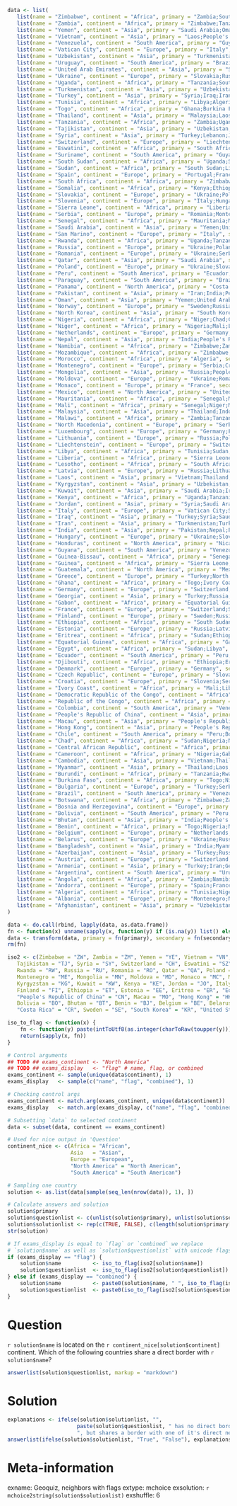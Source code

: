```r
data <- list(
   list(name = "Zimbabwe", continent = "Africa", primary = "Zambia;South Africa;Namibia;Mozambique;Botswana", secondary = "Tanzania;Malawi;Democratic Republic of the Congo;Angola;Eswatini;Lesotho"),
   list(name = "Zambia", continent = "Africa", primary = "Zimbabwe;Tanzania;Namibia;Mozambique;Malawi;Democratic Republic of the Congo;Botswana;Angola", secondary = "South Africa;Uganda;Rwanda;Kenya;Burundi;Eswatini;South Sudan;Republic of the Congo;Central African Republic"),
   list(name = "Yemen", continent = "Asia", primary = "Saudi Arabia;Oman", secondary = "United Arab Emirates;Qatar;Kuwait;Jordan;Iraq"),
   list(name = "Vietnam", continent = "Asia", primary = "Laos;People's Republic of China;Cambodia", secondary = "Thailand;Myanmar;Tajikistan;Russia;Pakistan;North Korea;Nepal;Mongolia;Kyrgyzstan;India;Macau;Hong Kong;Bhutan;Afghanistan"),
   list(name = "Venezuela", continent = "South America", primary = "Guyana;Colombia;Brazil", secondary = "Suriname;Peru;Panama;Ecuador;Uruguay;Paraguay;France;Bolivia;Argentina"),
   list(name = "Vatican City", continent = "Europe", primary = "Italy", secondary = "Switzerland;Slovenia;San Marino;France;Austria"),
   list(name = "Uzbekistan", continent = "Asia", primary = "Turkmenistan;Tajikistan;Kyrgyzstan;Afghanistan", secondary = "Iran;People's Republic of China;Pakistan"),
   list(name = "Uruguay", continent = "South America", primary = "Brazil;Argentina", secondary = "Venezuela;Suriname;Peru;Paraguay;Guyana;France;Colombia;Bolivia;Chile"),
   list(name = "United Arab Emirates", continent = "Asia", primary = "Saudi Arabia;Oman", secondary = "Yemen;Qatar;Kuwait;Jordan;Iraq"),
   list(name = "Ukraine", continent = "Europe", primary = "Slovakia;Russia;Romania;Poland;Moldova;Hungary;Belarus", secondary = "Czech Republic;Austria;Norway;North Korea;Mongolia;Lithuania;Latvia;Georgia;Finland;Estonia;People's Republic of China;Azerbaijan;Serbia;Bulgaria;Germany;Slovenia;Croatia"),
   list(name = "Uganda", continent = "Africa", primary = "Tanzania;South Sudan;Rwanda;Kenya;Democratic Republic of the Congo", secondary = "Zambia;Mozambique;Malawi;Burundi;Sudan;Ethiopia;Central African Republic;Somalia;Republic of the Congo;Angola"),
   list(name = "Turkmenistan", continent = "Asia", primary = "Uzbekistan;Iran;Afghanistan", secondary = "Tajikistan;Kyrgyzstan;Turkey;Pakistan;Iraq;Azerbaijan;Armenia;People's Republic of China"),
   list(name = "Turkey", continent = "Asia", primary = "Syria;Iraq;Iran;Greece;Georgia;Bulgaria;Azerbaijan;Armenia", secondary = "Lebanon;Jordan;Saudi Arabia;Kuwait;Turkmenistan;Pakistan;Afghanistan;North Macedonia;Albania;Russia;Serbia;Romania"),
   list(name = "Tunisia", continent = "Africa", primary = "Libya;Algeria", secondary = "Sudan;Niger;Egypt;Chad;Morocco;Mauritania;Mali"),
   list(name = "Togo", continent = "Africa", primary = "Ghana;Burkina Faso;Benin", secondary = "Ivory Coast;Niger;Mali;Nigeria"),
   list(name = "Thailand", continent = "Asia", primary = "Malaysia;Laos;Cambodia;Myanmar", secondary = "Indonesia;Brunei;Vietnam;People's Republic of China;India;Bangladesh"),
   list(name = "Tanzania", continent = "Africa", primary = "Zambia;Uganda;Rwanda;Mozambique;Malawi;Kenya;Democratic Republic of the Congo;Burundi", secondary = "Zimbabwe;Namibia;Botswana;Angola;South Sudan;Eswatini;South Africa;Somalia;Ethiopia;Republic of the Congo;Central African Republic"),
   list(name = "Tajikistan", continent = "Asia", primary = "Uzbekistan;Kyrgyzstan;People's Republic of China;Afghanistan", secondary = "Turkmenistan;Vietnam;Russia;Pakistan;North Korea;Nepal;Mongolia;Laos;India;Macau;Hong Kong;Myanmar;Bhutan;Iran"),
   list(name = "Syria", continent = "Asia", primary = "Turkey;Lebanon;Jordan;Iraq", secondary = "Iran;Greece;Georgia;Bulgaria;Azerbaijan;Armenia;Saudi Arabia;Kuwait"),
   list(name = "Switzerland", continent = "Europe", primary = "Liechtenstein;Italy;Germany;France;Austria", secondary = "Vatican City;Slovenia;San Marino;Poland;Netherlands;Luxembourg;Denmark;Czech Republic;Belgium;Suriname;Spain;Monaco;Brazil;Andorra;Slovakia;Hungary"),
   list(name = "Eswatini", continent = "Africa", primary = "South Africa;Mozambique", secondary = "Zimbabwe;Namibia;Lesotho;Botswana;Zambia;Tanzania;Malawi"),
   list(name = "Suriname", continent = "South America", primary = "Guyana;France;Brazil", secondary = "Venezuela;Switzerland;Spain;Monaco;Luxembourg;Italy;Germany;Belgium;Andorra;Uruguay;Peru;Paraguay;Colombia;Bolivia;Argentina"),
   list(name = "South Sudan", continent = "Africa", primary = "Uganda;Sudan;Kenya;Ethiopia;Democratic Republic of the Congo;Central African Republic", secondary = "Tanzania;Rwanda;Libya;Eritrea;Egypt;Chad;Somalia;Djibouti;Zambia;Republic of the Congo;Burundi;Angola;Cameroon"),
   list(name = "Sudan", continent = "Africa", primary = "South Sudan;Libya;Ethiopia;Eritrea;Egypt;Chad;Central African Republic", secondary = "Uganda;Kenya;Democratic Republic of the Congo;Tunisia;Niger;Algeria;Somalia;Djibouti;Nigeria;Cameroon;Republic of the Congo"),
   list(name = "Spain", continent = "Europe", primary = "Portugal;France;Andorra", secondary = "Switzerland;Suriname;Monaco;Luxembourg;Italy;Germany;Brazil;Belgium"),
   list(name = "South Africa", continent = "Africa", primary = "Zimbabwe;Eswatini;Namibia;Mozambique;Lesotho;Botswana", secondary = "Zambia;Angola;Tanzania;Malawi"),
   list(name = "Somalia", continent = "Africa", primary = "Kenya;Ethiopia", secondary = "Uganda;Tanzania;South Sudan;Sudan;Eritrea;Djibouti"),
   list(name = "Slovakia", continent = "Europe", primary = "Ukraine;Poland;Hungary;Czech Republic;Austria", secondary = "Russia;Romania;Moldova;Belarus;Lithuania;Germany;Slovenia;Serbia;Croatia;Switzerland;Liechtenstein;Italy"),
   list(name = "Slovenia", continent = "Europe", primary = "Italy;Hungary;Croatia;Austria", secondary = "Vatican City;Switzerland;San Marino;France;Ukraine;Slovakia;Serbia;Romania;Montenegro;Bosnia and Herzegovina;Liechtenstein;Germany;Czech Republic"),
   list(name = "Sierra Leone", continent = "Africa", primary = "Liberia;Guinea", secondary = "Ivory Coast;Senegal;Mali;Guinea-Bissau"),
   list(name = "Serbia", continent = "Europe", primary = "Romania;Montenegro;North Macedonia;Hungary;Croatia;Bulgaria;Bosnia and Herzegovina", secondary = "Ukraine;Moldova;Albania;Greece;Slovakia;Slovenia;Austria;Turkey"),
   list(name = "Senegal", continent = "Africa", primary = "Mauritania;Mali;Guinea-Bissau;Guinea;The Gambia", secondary = "Algeria;Niger;Ivory Coast;Burkina Faso;Sierra Leone;Liberia"),
   list(name = "Saudi Arabia", continent = "Asia", primary = "Yemen;United Arab Emirates;Qatar;Oman;Kuwait;Jordan;Iraq", secondary = "Syria;Turkey;Iran"),
   list(name = "San Marino", continent = "Europe", primary = "Italy", secondary = "Vatican City;Switzerland;Slovenia;France;Austria"),
   list(name = "Rwanda", continent = "Africa", primary = "Uganda;Tanzania;Democratic Republic of the Congo;Burundi", secondary = "South Sudan;Kenya;Zambia;Mozambique;Malawi;Republic of the Congo;Central African Republic;Angola"),
   list(name = "Russia", continent = "Europe", primary = "Ukraine;Poland;Norway;North Korea;Mongolia;Lithuania;Latvia;Georgia;Finland;Estonia;People's Republic of China;Belarus;Azerbaijan", secondary = "Slovakia;Romania;Moldova;Hungary;Germany;Czech Republic;Sweden;South Korea;Turkey;Armenia;Vietnam;Tajikistan;Pakistan;Nepal;Laos;Kyrgyzstan;India;Macau;Hong Kong;Myanmar;Bhutan;Afghanistan;Iran"),
   list(name = "Romania", continent = "Europe", primary = "Ukraine;Serbia;Moldova;Hungary;Bulgaria", secondary = "Slovakia;Russia;Poland;Belarus;Montenegro;North Macedonia;Croatia;Bosnia and Herzegovina;Slovenia;Austria;Turkey;Greece"),
   list(name = "Qatar", continent = "Asia", primary = "Saudi Arabia", secondary = "Yemen;United Arab Emirates;Oman;Kuwait;Jordan;Iraq"),
   list(name = "Poland", continent = "Europe", primary = "Ukraine;Slovakia;Russia;Lithuania;Germany;Czech Republic;Belarus", secondary = "Romania;Moldova;Hungary;Austria;Norway;North Korea;Mongolia;Latvia;Georgia;Finland;Estonia;People's Republic of China;Azerbaijan;Switzerland;Netherlands;Luxembourg;France;Denmark;Belgium"),
   list(name = "Peru", continent = "South America", primary = "Ecuador;Colombia;Chile;Brazil;Bolivia", secondary = "Venezuela;Panama;Argentina;Uruguay;Suriname;Paraguay;Guyana;France"),
   list(name = "Paraguay", continent = "South America", primary = "Brazil;Bolivia;Argentina", secondary = "Venezuela;Uruguay;Suriname;Peru;Guyana;France;Colombia;Chile"),
   list(name = "Panama", continent = "North America", primary = "Costa Rica;Colombia", secondary = "Nicaragua;Venezuela;Peru;Ecuador;Brazil"),
   list(name = "Pakistan", continent = "Asia", primary = "Iran;India;People's Republic of China;Afghanistan", secondary = "Turkmenistan;Turkey;Iraq;Azerbaijan;Armenia;Nepal;Myanmar;Bhutan;Bangladesh;Vietnam;Tajikistan;Russia;North Korea;Mongolia;Laos;Kyrgyzstan;Macau;Hong Kong;Uzbekistan"),
   list(name = "Oman", continent = "Asia", primary = "Yemen;United Arab Emirates;Saudi Arabia", secondary = "Qatar;Kuwait;Jordan;Iraq"),
   list(name = "Norway", continent = "Europe", primary = "Sweden;Russia;Finland", secondary = "Ukraine;Poland;North Korea;Mongolia;Lithuania;Latvia;Georgia;Estonia;People's Republic of China;Belarus;Azerbaijan"),
   list(name = "North Korea", continent = "Asia", primary = "South Korea;Russia;People's Republic of China", secondary = "Ukraine;Poland;Norway;Mongolia;Lithuania;Latvia;Georgia;Finland;Estonia;Belarus;Azerbaijan;Vietnam;Tajikistan;Pakistan;Nepal;Laos;Kyrgyzstan;India;Macau;Hong Kong;Myanmar;Bhutan;Afghanistan"),
   list(name = "Nigeria", continent = "Africa", primary = "Niger;Chad;Cameroon;Benin", secondary = "Mali;Libya;Burkina Faso;Algeria;Sudan;Central African Republic;Gabon;Equatorial Guinea;Republic of the Congo;Togo"),
   list(name = "Niger", continent = "Africa", primary = "Nigeria;Mali;Libya;Chad;Burkina Faso;Benin;Algeria", secondary = "Cameroon;Senegal;Mauritania;Guinea;Ivory Coast;Tunisia;Sudan;Egypt;Central African Republic;Togo;Ghana;Morocco"),
   list(name = "Netherlands", continent = "Europe", primary = "Germany;Belgium", secondary = "Switzerland;Poland;Luxembourg;France;Denmark;Czech Republic;Austria"),
   list(name = "Nepal", continent = "Asia", primary = "India;People's Republic of China", secondary = "Pakistan;Myanmar;Bhutan;Bangladesh;Vietnam;Tajikistan;Russia;North Korea;Mongolia;Laos;Kyrgyzstan;Macau;Hong Kong;Afghanistan"),
   list(name = "Namibia", continent = "Africa", primary = "Zimbabwe;Zambia;South Africa;Botswana;Angola", secondary = "Mozambique;Tanzania;Malawi;Democratic Republic of the Congo;Eswatini;Lesotho;Republic of the Congo"),
   list(name = "Mozambique", continent = "Africa", primary = "Zimbabwe;Zambia;Tanzania;Eswatini;South Africa;Malawi", secondary = "Namibia;Botswana;Democratic Republic of the Congo;Angola;Uganda;Rwanda;Kenya;Burundi;Lesotho"),
   list(name = "Morocco", continent = "Africa", primary = "Algeria", secondary = "Tunisia;Niger;Mauritania;Mali;Libya"),
   list(name = "Montenegro", continent = "Europe", primary = "Serbia;Croatia;Bosnia and Herzegovina;Albania", secondary = "Romania;North Macedonia;Hungary;Bulgaria;Slovenia;Greece"),
   list(name = "Mongolia", continent = "Asia", primary = "Russia;People's Republic of China", secondary = "Ukraine;Poland;Norway;North Korea;Lithuania;Latvia;Georgia;Finland;Estonia;Belarus;Azerbaijan;Vietnam;Tajikistan;Pakistan;Nepal;Laos;Kyrgyzstan;India;Macau;Hong Kong;Myanmar;Bhutan;Afghanistan"),
   list(name = "Moldova", continent = "Europe", primary = "Ukraine;Romania", secondary = "Slovakia;Russia;Poland;Hungary;Belarus;Serbia;Bulgaria"),
   list(name = "Monaco", continent = "Europe", primary = "France", secondary = "Switzerland;Suriname;Spain;Luxembourg;Italy;Germany;Brazil;Belgium;Andorra"),
   list(name = "Mexico", continent = "North America", primary = "United States of America;Guatemala;Belize", secondary = "Canada;Honduras;El Salvador"),
   list(name = "Mauritania", continent = "Africa", primary = "Senegal;Mali;Algeria", secondary = "Guinea-Bissau;Guinea;The Gambia;Niger;Ivory Coast;Burkina Faso;Tunisia;Morocco;Libya"),
   list(name = "Mali", continent = "Africa", primary = "Senegal;Niger;Mauritania;Guinea;Ivory Coast;Burkina Faso;Algeria", secondary = "Guinea-Bissau;The Gambia;Nigeria;Libya;Chad;Benin;Sierra Leone;Liberia;Ghana;Togo;Tunisia;Morocco"),
   list(name = "Malaysia", continent = "Asia", primary = "Thailand;Indonesia;Brunei", secondary = "Laos;Cambodia;Myanmar;East Timor;Papua New Guinea"),
   list(name = "Malawi", continent = "Africa", primary = "Zambia;Tanzania;Mozambique", secondary = "Zimbabwe;Namibia;Democratic Republic of the Congo;Botswana;Angola;Uganda;Rwanda;Kenya;Burundi;Eswatini;South Africa"),
   list(name = "North Macedonia", continent = "Europe", primary = "Serbia;Greece;Bulgaria;Albania", secondary = "Romania;Montenegro;Hungary;Croatia;Bosnia and Herzegovina;Turkey"),
   list(name = "Luxembourg", continent = "Europe", primary = "Germany;France;Belgium", secondary = "Switzerland;Poland;Netherlands;Denmark;Czech Republic;Austria;Suriname;Spain;Monaco;Italy;Brazil;Andorra"),
   list(name = "Lithuania", continent = "Europe", primary = "Russia;Poland;Latvia;Belarus", secondary = "Ukraine;Norway;North Korea;Mongolia;Georgia;Finland;Estonia;People's Republic of China;Azerbaijan;Slovakia;Germany;Czech Republic"),
   list(name = "Liechtenstein", continent = "Europe", primary = "Switzerland;Austria", secondary = "Italy;Germany;France;Slovakia;Slovenia;Hungary;Czech Republic"),
   list(name = "Libya", continent = "Africa", primary = "Tunisia;Sudan;Niger;Egypt;Chad;Algeria", secondary = "South Sudan;Ethiopia;Eritrea;Central African Republic;Nigeria;Mali;Burkina Faso;Benin;Cameroon;Morocco;Mauritania"),
   list(name = "Liberia", continent = "Africa", primary = "Sierra Leone;Guinea;Ivory Coast", secondary = "Senegal;Mali;Guinea-Bissau;Ghana;Burkina Faso"),
   list(name = "Lesotho", continent = "Africa", primary = "South Africa", secondary = "Zimbabwe;Eswatini;Namibia;Mozambique;Botswana"),
   list(name = "Latvia", continent = "Europe", primary = "Russia;Lithuania;Estonia;Belarus", secondary = "Ukraine;Poland;Norway;North Korea;Mongolia;Georgia;Finland;People's Republic of China;Azerbaijan"),
   list(name = "Laos", continent = "Asia", primary = "Vietnam;Thailand;People's Republic of China;Cambodia;Myanmar", secondary = "Malaysia;Tajikistan;Russia;Pakistan;North Korea;Nepal;Mongolia;Kyrgyzstan;India;Macau;Hong Kong;Bhutan;Afghanistan;Bangladesh"),
   list(name = "Kyrgyzstan", continent = "Asia", primary = "Uzbekistan;Tajikistan;People's Republic of China", secondary = "Turkmenistan;Afghanistan;Vietnam;Russia;Pakistan;North Korea;Nepal;Mongolia;Laos;India;Macau;Hong Kong;Myanmar;Bhutan"),
   list(name = "Kuwait", continent = "Asia", primary = "Saudi Arabia;Iraq", secondary = "Yemen;United Arab Emirates;Qatar;Oman;Jordan;Turkey;Syria;Iran"),
   list(name = "Kenya", continent = "Africa", primary = "Uganda;Tanzania;South Sudan;Somalia;Ethiopia", secondary = "Rwanda;Democratic Republic of the Congo;Zambia;Mozambique;Malawi;Burundi;Sudan;Central African Republic;Eritrea;Djibouti"),
   list(name = "Jordan", continent = "Asia", primary = "Syria;Saudi Arabia;Iraq", secondary = "Turkey;Lebanon;Yemen;United Arab Emirates;Qatar;Oman;Kuwait;Iran"),
   list(name = "Italy", continent = "Europe", primary = "Vatican City;Switzerland;Slovenia;San Marino;France;Austria", secondary = "Liechtenstein;Germany;Hungary;Croatia;Suriname;Spain;Monaco;Luxembourg;Brazil;Belgium;Andorra;Slovakia;Czech Republic"),
   list(name = "Iraq", continent = "Asia", primary = "Turkey;Syria;Saudi Arabia;Kuwait;Jordan;Iran", secondary = "Greece;Georgia;Bulgaria;Azerbaijan;Armenia;Lebanon;Yemen;United Arab Emirates;Qatar;Oman;Turkmenistan;Pakistan;Afghanistan"),
   list(name = "Iran", continent = "Asia", primary = "Turkmenistan;Turkey;Pakistan;Iraq;Azerbaijan;Armenia;Afghanistan", secondary = "Uzbekistan;Syria;Greece;Georgia;Bulgaria;India;People's Republic of China;Saudi Arabia;Kuwait;Jordan;Russia;Tajikistan"),
   list(name = "India", continent = "Asia", primary = "Pakistan;Nepal;People's Republic of China;Myanmar;Bhutan;Bangladesh", secondary = "Iran;Afghanistan;Vietnam;Tajikistan;Russia;North Korea;Mongolia;Laos;Kyrgyzstan;Macau;Hong Kong;Thailand"),
   list(name = "Hungary", continent = "Europe", primary = "Ukraine;Slovakia;Slovenia;Serbia;Romania;Croatia;Austria", secondary = "Russia;Poland;Moldova;Belarus;Czech Republic;Italy;Montenegro;North Macedonia;Bulgaria;Bosnia and Herzegovina;Switzerland;Liechtenstein;Germany"),
   list(name = "Honduras", continent = "North America", primary = "Nicaragua;Guatemala;El Salvador", secondary = "Costa Rica;Mexico;Belize"),
   list(name = "Guyana", continent = "South America", primary = "Venezuela;Suriname;Brazil", secondary = "Colombia;France;Uruguay;Peru;Paraguay;Bolivia;Argentina"),
   list(name = "Guinea-Bissau", continent = "Africa", primary = "Senegal;Guinea", secondary = "Mauritania;Mali;The Gambia;Sierra Leone;Liberia;Ivory Coast"),
   list(name = "Guinea", continent = "Africa", primary = "Sierra Leone;Senegal;Mali;Liberia;Guinea-Bissau;Ivory Coast", secondary = "Mauritania;The Gambia;Niger;Burkina Faso;Algeria;Ghana"),
   list(name = "Guatemala", continent = "North America", primary = "Mexico;Honduras;El Salvador;Belize", secondary = "United States of America;Nicaragua"),
   list(name = "Greece", continent = "Europe", primary = "Turkey;North Macedonia;Bulgaria;Albania", secondary = "Syria;Iraq;Iran;Georgia;Azerbaijan;Armenia;Serbia;Romania;Montenegro"),
   list(name = "Ghana", continent = "Africa", primary = "Togo;Ivory Coast;Burkina Faso", secondary = "Benin;Mali;Liberia;Guinea;Niger"),
   list(name = "Germany", continent = "Europe", primary = "Switzerland;Poland;Netherlands;Luxembourg;France;Denmark;Czech Republic;Belgium;Austria", secondary = "Liechtenstein;Italy;Ukraine;Slovakia;Russia;Lithuania;Belarus;Suriname;Spain;Monaco;Brazil;Andorra;Slovenia;Hungary"),
   list(name = "Georgia", continent = "Asia", primary = "Turkey;Russia;Azerbaijan;Armenia", secondary = "Syria;Iraq;Iran;Greece;Bulgaria;Ukraine;Poland;Norway;North Korea;Mongolia;Lithuania;Latvia;Finland;Estonia;People's Republic of China;Belarus"),
   list(name = "Gabon", continent = "Africa", primary = "Equatorial Guinea;Republic of the Congo;Cameroon", secondary = "Democratic Republic of the Congo;Central African Republic;Angola;Nigeria;Chad"),
   list(name = "France", continent = "Europe", primary = "Switzerland;Suriname;Spain;Monaco;Luxembourg;Italy;Germany;Brazil;Belgium;Andorra", secondary = "Liechtenstein;Austria;Guyana;Portugal;Vatican City;Slovenia;San Marino;Poland;Netherlands;Denmark;Czech Republic;Venezuela;Uruguay;Peru;Paraguay;Colombia;Bolivia;Argentina"),
   list(name = "Finland", continent = "Europe", primary = "Sweden;Russia;Norway", secondary = "Ukraine;Poland;North Korea;Mongolia;Lithuania;Latvia;Georgia;Estonia;People's Republic of China;Belarus;Azerbaijan"),
   list(name = "Ethiopia", continent = "Africa", primary = "South Sudan;Sudan;Somalia;Kenya;Eritrea;Djibouti", secondary = "Uganda;Democratic Republic of the Congo;Central African Republic;Libya;Egypt;Chad;Tanzania"),
   list(name = "Estonia", continent = "Europe", primary = "Russia;Latvia", secondary = "Ukraine;Poland;Norway;North Korea;Mongolia;Lithuania;Georgia;Finland;People's Republic of China;Belarus;Azerbaijan"),
   list(name = "Eritrea", continent = "Africa", primary = "Sudan;Ethiopia;Djibouti", secondary = "South Sudan;Libya;Egypt;Chad;Central African Republic;Somalia;Kenya"),
   list(name = "Equatorial Guinea", continent = "Africa", primary = "Gabon;Cameroon", secondary = "Republic of the Congo;Nigeria;Chad;Central African Republic"),
   list(name = "Egypt", continent = "Africa", primary = "Sudan;Libya", secondary = "South Sudan;Ethiopia;Eritrea;Chad;Central African Republic;Tunisia;Niger;Algeria"),
   list(name = "Ecuador", continent = "South America", primary = "Peru;Colombia", secondary = "Chile;Brazil;Bolivia;Venezuela;Panama"),
   list(name = "Djibouti", continent = "Africa", primary = "Ethiopia;Eritrea", secondary = "South Sudan;Sudan;Somalia;Kenya"),
   list(name = "Denmark", continent = "Europe", primary = "Germany", secondary = "Switzerland;Poland;Netherlands;Luxembourg;France;Czech Republic;Belgium;Austria"),
   list(name = "Czech Republic", continent = "Europe", primary = "Slovakia;Poland;Germany;Austria", secondary = "Ukraine;Hungary;Russia;Lithuania;Belarus;Switzerland;Netherlands;Luxembourg;France;Denmark;Belgium;Slovenia;Liechtenstein;Italy"),
   list(name = "Croatia", continent = "Europe", primary = "Slovenia;Serbia;Montenegro;Hungary;Bosnia and Herzegovina", secondary = "Italy;Austria;Romania;North Macedonia;Bulgaria;Albania;Ukraine;Slovakia"),
   list(name = "Ivory Coast", continent = "Africa", primary = "Mali;Liberia;Guinea;Ghana;Burkina Faso", secondary = "Senegal;Niger;Mauritania;Algeria;Sierra Leone;Guinea-Bissau;Togo;Benin"),
   list(name = "Democratic Republic of the Congo", continent = "Africa", primary = "Zambia;Uganda;Tanzania;South Sudan;Rwanda;Republic of the Congo;Central African Republic;Burundi;Angola", secondary = "Zimbabwe;Namibia;Mozambique;Malawi;Botswana;Kenya;Sudan;Ethiopia;Gabon;Cameroon;Chad"),
   list(name = "Republic of the Congo", continent = "Africa", primary = "Gabon;Democratic Republic of the Congo;Central African Republic;Cameroon;Angola", secondary = "Equatorial Guinea;Zambia;Uganda;Tanzania;South Sudan;Rwanda;Burundi;Sudan;Chad;Nigeria;Namibia"),
   list(name = "Colombia", continent = "South America", primary = "Venezuela;Peru;Panama;Ecuador;Brazil", secondary = "Guyana;Chile;Bolivia;Costa Rica;Uruguay;Suriname;Paraguay;France;Argentina"),
   list(name = "People's Republic of China", continent = "Asia", primary = "Vietnam;Tajikistan;Russia;Pakistan;North Korea;Nepal;Mongolia;Laos;Kyrgyzstan;India;Macau;Hong Kong;Myanmar;Bhutan;Afghanistan", secondary = "Cambodia;Uzbekistan;Ukraine;Poland;Norway;Lithuania;Latvia;Georgia;Finland;Estonia;Belarus;Azerbaijan;Iran;South Korea;Thailand;Bangladesh;Turkmenistan"),
   list(name = "Macau", continent = "Asia", primary = "People's Republic of China", secondary = "Vietnam;Tajikistan;Russia;Pakistan;North Korea;Nepal;Mongolia;Laos;Kyrgyzstan;India;Hong Kong;Myanmar;Bhutan;Afghanistan"),
   list(name = "Hong Kong", continent = "Asia", primary = "People's Republic of China", secondary = "Vietnam;Tajikistan;Russia;Pakistan;North Korea;Nepal;Mongolia;Laos;Kyrgyzstan;India;Macau;Myanmar;Bhutan;Afghanistan"),
   list(name = "Chile", continent = "South America", primary = "Peru;Bolivia;Argentina", secondary = "Ecuador;Colombia;Brazil;Paraguay;Uruguay"),
   list(name = "Chad", continent = "Africa", primary = "Sudan;Nigeria;Niger;Libya;Central African Republic;Cameroon", secondary = "South Sudan;Ethiopia;Eritrea;Egypt;Benin;Mali;Burkina Faso;Algeria;Tunisia;Democratic Republic of the Congo;Republic of the Congo;Gabon;Equatorial Guinea"),
   list(name = "Central African Republic", continent = "Africa", primary = "South Sudan;Sudan;Democratic Republic of the Congo;Republic of the Congo;Chad;Cameroon", secondary = "Uganda;Kenya;Ethiopia;Libya;Eritrea;Egypt;Zambia;Tanzania;Rwanda;Burundi;Angola;Gabon;Nigeria;Niger;Equatorial Guinea"),
   list(name = "Cameroon", continent = "Africa", primary = "Nigeria;Gabon;Equatorial Guinea;Republic of the Congo;Chad;Central African Republic", secondary = "Niger;Benin;Democratic Republic of the Congo;Angola;Sudan;Libya;South Sudan"),
   list(name = "Cambodia", continent = "Asia", primary = "Vietnam;Thailand;Laos", secondary = "People's Republic of China;Malaysia;Myanmar"),
   list(name = "Myanmar", continent = "Asia", primary = "Thailand;Laos;India;People's Republic of China;Bangladesh", secondary = "Malaysia;Cambodia;Vietnam;Pakistan;Nepal;Bhutan;Tajikistan;Russia;North Korea;Mongolia;Kyrgyzstan;Macau;Hong Kong;Afghanistan"),
   list(name = "Burundi", continent = "Africa", primary = "Tanzania;Rwanda;Democratic Republic of the Congo", secondary = "Zambia;Uganda;Mozambique;Malawi;Kenya;South Sudan;Republic of the Congo;Central African Republic;Angola"),
   list(name = "Burkina Faso", continent = "Africa", primary = "Togo;Niger;Mali;Ghana;Ivory Coast;Benin", secondary = "Nigeria;Libya;Chad;Algeria;Senegal;Mauritania;Guinea;Liberia"),
   list(name = "Bulgaria", continent = "Europe", primary = "Turkey;Serbia;Romania;North Macedonia;Greece", secondary = "Syria;Iraq;Iran;Georgia;Azerbaijan;Armenia;Montenegro;Hungary;Croatia;Bosnia and Herzegovina;Ukraine;Moldova;Albania"),
   list(name = "Brazil", continent = "South America", primary = "Venezuela;Uruguay;Suriname;Peru;Paraguay;Guyana;France;Colombia;Bolivia;Argentina", secondary = "Ecuador;Chile;Switzerland;Spain;Monaco;Luxembourg;Italy;Germany;Belgium;Andorra;Panama"),
   list(name = "Botswana", continent = "Africa", primary = "Zimbabwe;Zambia;South Africa;Namibia", secondary = "Mozambique;Tanzania;Malawi;Democratic Republic of the Congo;Angola;Eswatini;Lesotho"),
   list(name = "Bosnia and Herzegovina", continent = "Europe", primary = "Serbia;Montenegro;Croatia", secondary = "Romania;North Macedonia;Hungary;Bulgaria;Albania;Slovenia"),
   list(name = "Bolivia", continent = "South America", primary = "Peru;Paraguay;Chile;Brazil;Argentina", secondary = "Ecuador;Colombia;Venezuela;Uruguay;Suriname;Guyana;France"),
   list(name = "Bhutan", continent = "Asia", primary = "India;People's Republic of China", secondary = "Pakistan;Nepal;Myanmar;Bangladesh;Vietnam;Tajikistan;Russia;North Korea;Mongolia;Laos;Kyrgyzstan;Macau;Hong Kong;Afghanistan"),
   list(name = "Benin", continent = "Africa", primary = "Togo;Nigeria;Niger;Burkina Faso", secondary = "Ghana;Chad;Cameroon;Mali;Libya;Algeria;Ivory Coast"),
   list(name = "Belgium", continent = "Europe", primary = "Netherlands;Luxembourg;Germany;France", secondary = "Switzerland;Poland;Denmark;Czech Republic;Austria;Suriname;Spain;Monaco;Italy;Brazil;Andorra"),
   list(name = "Belarus", continent = "Europe", primary = "Ukraine;Russia;Poland;Lithuania;Latvia", secondary = "Slovakia;Romania;Moldova;Hungary;Norway;North Korea;Mongolia;Georgia;Finland;Estonia;People's Republic of China;Azerbaijan;Germany;Czech Republic"),
   list(name = "Bangladesh", continent = "Asia", primary = "India;Myanmar", secondary = "Pakistan;Nepal;People's Republic of China;Bhutan;Thailand;Laos"),
   list(name = "Azerbaijan", continent = "Asia", primary = "Turkey;Russia;Iran;Georgia;Armenia", secondary = "Syria;Iraq;Greece;Bulgaria;Ukraine;Poland;Norway;North Korea;Mongolia;Lithuania;Latvia;Finland;Estonia;People's Republic of China;Belarus;Turkmenistan;Pakistan;Afghanistan"),
   list(name = "Austria", continent = "Europe", primary = "Switzerland;Slovakia;Slovenia;Liechtenstein;Italy;Hungary;Germany;Czech Republic", secondary = "France;Ukraine;Poland;Croatia;Vatican City;San Marino;Serbia;Romania;Netherlands;Luxembourg;Denmark;Belgium"),
   list(name = "Armenia", continent = "Asia", primary = "Turkey;Iran;Georgia;Azerbaijan", secondary = "Syria;Iraq;Greece;Bulgaria;Turkmenistan;Pakistan;Afghanistan;Russia"),
   list(name = "Argentina", continent = "South America", primary = "Uruguay;Paraguay;Chile;Brazil;Bolivia", secondary = "Peru;Venezuela;Suriname;Guyana;France;Colombia"),
   list(name = "Angola", continent = "Africa", primary = "Zambia;Namibia;Democratic Republic of the Congo;Republic of the Congo", secondary = "Zimbabwe;Tanzania;Mozambique;Malawi;Botswana;South Africa;Uganda;South Sudan;Rwanda;Central African Republic;Burundi;Gabon;Cameroon"),
   list(name = "Andorra", continent = "Europe", primary = "Spain;France", secondary = "Portugal;Switzerland;Suriname;Monaco;Luxembourg;Italy;Germany;Brazil;Belgium"),
   list(name = "Algeria", continent = "Africa", primary = "Tunisia;Niger;Morocco;Mauritania;Mali;Libya", secondary = "Nigeria;Chad;Burkina Faso;Benin;Senegal;Guinea;Ivory Coast;Sudan;Egypt"),
   list(name = "Albania", continent = "Europe", primary = "Montenegro;North Macedonia;Greece", secondary = "Serbia;Croatia;Bosnia and Herzegovina;Bulgaria;Turkey"),
   list(name = "Afghanistan", continent = "Asia", primary = "Uzbekistan;Turkmenistan;Tajikistan;Pakistan;Iran;People's Republic of China", secondary = "Kyrgyzstan;India;Turkey;Iraq;Azerbaijan;Armenia;Vietnam;Russia;North Korea;Nepal;Mongolia;Laos;Macau;Hong Kong;Myanmar;Bhutan")
)

data <- do.call(rbind, lapply(data, as.data.frame))
fn <- function(x) unname(sapply(x, function(y) if (is.na(y)) list() else strsplit(y, ";")[[1]]))
data <- transform(data, primary = fn(primary), secondary = fn(secondary))
rm(fn)

iso2 <- c(Zimbabwe = "ZW", Zambia = "ZM", Yemen = "YE", Vietnam = "VN", Venezuela = "VE", "Vatican City" = "VA", Uzbekistan = "UZ", Uruguay = "UY", "United Arab Emirates" = "AE", Ukraine = "UA", Uganda = "UG", Turkmenistan = "TM", Turkey = "TR", Tunisia = "TN", Togo = "TG", Thailand = "TH", Tanzania = "TZ", 
   Tajikistan = "TJ", Syria = "SY", Switzerland = "CH", Eswatini = "SZ", Suriname = "SR", "South Sudan" = "SS", Sudan = "SD", Spain = "ES", "South Africa" = "ZA", Somalia = "SO", Slovakia = "SK", Slovenia = "SI", "Sierra Leone" = "SL", Serbia = "RS", Senegal = "SN", "Saudi Arabia" = "SA", "San Marino" = "SM", 
   Rwanda = "RW", Russia = "RU", Romania = "RO", Qatar = "QA", Poland = "PL", Peru = "PE", Paraguay = "PY", Panama = "PA", Pakistan = "PK", Oman = "OM", Norway = "NO", "North Korea" = "KP", Nigeria = "NG", Niger = "NE", Netherlands = "NL", Nepal = "NP", Namibia = "NA", Mozambique = "MZ", Morocco = "MA", 
   Montenegro = "ME", Mongolia = "MN", Moldova = "MD", Monaco = "MC", Mexico = "MX", Mauritania = "MR", Mali = "ML", Malaysia = "MY", Malawi = "MW", "North Macedonia" = "MK", Luxembourg = "LU", Lithuania = "LT", Liechtenstein = "LI", Libya = "LY", Liberia = "LR", Lesotho = "LS", Latvia = "LV", Laos = "LA", 
   Kyrgyzstan = "KG", Kuwait = "KW", Kenya = "KE", Jordan = "JO", Italy = "IT", Iraq = "IQ", Iran = "IR", India = "IN", Hungary = "HU", Honduras = "HN", Guyana = "GY", "Guinea-Bissau" = "GW", Guinea = "GN", Guatemala = "GT", Greece = "GR", Ghana = "GH", Germany = "DE", Georgia = "GE", Gabon = "GA", France = "FR", 
   Finland = "FI", Ethiopia = "ET", Estonia = "EE", Eritrea = "ER", "Equatorial Guinea" = "GQ", Egypt = "EG", Ecuador = "EC", Djibouti = "DJ", Denmark = "DK", "Czech Republic" = "CZ", Croatia = "HR", "Ivory Coast" = "CI", "Democratic Republic of the Congo" = "CD", "Republic of the Congo" = "CG", Colombia = "CO", 
   "People's Republic of China" = "CN", Macau = "MO", "Hong Kong" = "HK", Chile = "CL", Chad = "TD", "Central African Republic" = "CF", Cameroon = "CM", Cambodia = "KH", Myanmar = "MM", Burundi = "BI", "Burkina Faso" = "BF", Bulgaria = "BG", Brazil = "BR", Botswana = "BW", "Bosnia and Herzegovina" = "BA", 
   Bolivia = "BO", Bhutan = "BT", Benin = "BJ", Belgium = "BE", Belarus = "BY", Bangladesh = "BD", Azerbaijan = "AZ", Austria = "AT", Armenia = "AM", Argentina = "AR", Angola = "AO", Andorra = "AD", Algeria = "DZ", Albania = "AL", Afghanistan = "AF", Lebanon = "LB", Portugal = "PT", "The Gambia" = "GM", 
   "Costa Rica" = "CR", Sweden = "SE", "South Korea" = "KR", "United States of America" = "US", Belize = "BZ", Indonesia = "ID", Brunei = "BN", Nicaragua = "NI", "El Salvador" = "SV", Canada = "CA", "East Timor" = "TL", "Papua New Guinea" = "PG")

iso_to_flag <- function(x) {
    fn <- function(y) paste(intToUtf8(as.integer(charToRaw(toupper(y))) + 127397, multiple = TRUE), collapse = "")
    return(sapply(x, fn))
}
```

```r
# Control arguments
## TODO ## exams_continent <- "North America"
## TODO ## exams_display   <- "flag" # name, flag, or combined
exams_continent <- sample(unique(data$continent), 1)
exams_display   <- sample(c("name", "flag", "combined"), 1)

# Checking control args
exams_continent <- match.arg(exams_continent, unique(data$continent))
exams_display   <- match.arg(exams_display, c("name", "flag", "combined"))

# Subsetting `data` to selected continent
data <- subset(data, continent == exams_continent)

# Used for nice output in 'Question'
continent_nice <- c(Africa = "African",
                    Asia   = "Asian",
                    Europe = "European",
                    "North America" = "North American",
                    "South America" = "South American")

# Sampling one country
solution <- as.list(data[sample(seq_len(nrow(data)), 1), ])

# Calculate answers and solution
solution$primary
solution$questionlist <- c(unlist(solution$primary), unlist(solution$secondary))
solution$solutionlist <- rep(c(TRUE, FALSE), c(length(solution$primary[[1]]), length(solution$secondary[[1]])))
str(solution)

# If exams_display is equal to `flag` or `combined` we replace 
# `solution$name` as well as `solution$questionlist` with unicode flags.
if (exams_display == "flag") {
    solution$name          <- iso_to_flag(iso2[solution$name])
    solution$questionlist  <- iso_to_flag(iso2[solution$questionlist])
} else if (exams_display == "combined") {
    solution$name          <- paste0(solution$name, " ", iso_to_flag(iso2[solution$name]))
    solution$questionlist  <- paste0(iso_to_flag(iso2[solution$questionlist]), " ", solution$questionlist)
}
```


Question
========

`r solution$name` is located on the `r continent_nice[solution$continent]` continent.
Which of the following countries share a direct border with `r solution$name`?

```r
answerlist(solution$questionlist, markup = "markdown")
```

Solution
========

```r
explanations <- ifelse(solution$solutionlist, "",
                      paste(solution$questionlist, " has no direct border with", solution$name,
                      ", but shares a border with one of it's direct neighbors."))
answerlist(ifelse(solution$solutionlist, "True", "False"), explanations, markup = "markdown")
```

Meta-information
================
exname: Geoquiz, neighbors with flags
extype: mchoice
exsolution: `r mchoice2string(solution$solutionlist)`
exshuffle: 6




